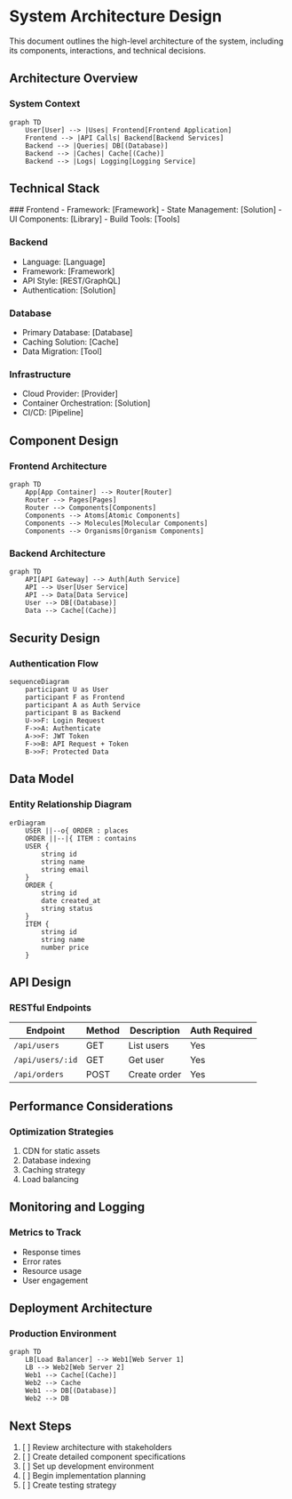 
# System Architecture Design

<Callout type="info">
  This document outlines the high-level architecture of the system, including its components, interactions, and technical decisions.
</Callout>

## Architecture Overview

### System Context
```mermaid
graph TD
    User[User] --> |Uses| Frontend[Frontend Application]
    Frontend --> |API Calls| Backend[Backend Services]
    Backend --> |Queries| DB[(Database)]
    Backend --> |Caches| Cache[(Cache)]
    Backend --> |Logs| Logging[Logging Service]
```

## Technical Stack

<Steps>
### Frontend
- Framework: [Framework]
- State Management: [Solution]
- UI Components: [Library]
- Build Tools: [Tools]

### Backend
- Language: [Language]
- Framework: [Framework]
- API Style: [REST/GraphQL]
- Authentication: [Solution]

### Database
- Primary Database: [Database]
- Caching Solution: [Cache]
- Data Migration: [Tool]

### Infrastructure
- Cloud Provider: [Provider]
- Container Orchestration: [Solution]
- CI/CD: [Pipeline]
</Steps>

## Component Design

### Frontend Architecture
```mermaid
graph TD
    App[App Container] --> Router[Router]
    Router --> Pages[Pages]
    Router --> Components[Components]
    Components --> Atoms[Atomic Components]
    Components --> Molecules[Molecular Components]
    Components --> Organisms[Organism Components]
```

### Backend Architecture
```mermaid
graph TD
    API[API Gateway] --> Auth[Auth Service]
    API --> User[User Service]
    API --> Data[Data Service]
    User --> DB[(Database)]
    Data --> Cache[(Cache)]
```

## Security Design

### Authentication Flow
```mermaid
sequenceDiagram
    participant U as User
    participant F as Frontend
    participant A as Auth Service
    participant B as Backend
    U->>F: Login Request
    F->>A: Authenticate
    A->>F: JWT Token
    F->>B: API Request + Token
    B->>F: Protected Data
```

## Data Model

### Entity Relationship Diagram
```mermaid
erDiagram
    USER ||--o{ ORDER : places
    ORDER ||--|{ ITEM : contains
    USER {
        string id
        string name
        string email
    }
    ORDER {
        string id
        date created_at
        string status
    }
    ITEM {
        string id
        string name
        number price
    }
```

## API Design

### RESTful Endpoints
| Endpoint | Method | Description | Auth Required |
|----------|--------|-------------|---------------|
| `/api/users` | GET | List users | Yes |
| `/api/users/:id` | GET | Get user | Yes |
| `/api/orders` | POST | Create order | Yes |

## Performance Considerations

### Optimization Strategies
1. CDN for static assets
2. Database indexing
3. Caching strategy
4. Load balancing

## Monitoring and Logging

### Metrics to Track
- Response times
- Error rates
- Resource usage
- User engagement

## Deployment Architecture

### Production Environment
```mermaid
graph TD
    LB[Load Balancer] --> Web1[Web Server 1]
    LB --> Web2[Web Server 2]
    Web1 --> Cache[(Cache)]
    Web2 --> Cache
    Web1 --> DB[(Database)]
    Web2 --> DB
```

## Next Steps
1. [ ] Review architecture with stakeholders
2. [ ] Create detailed component specifications
3. [ ] Set up development environment
4. [ ] Begin implementation planning
5. [ ] Create testing strategy 